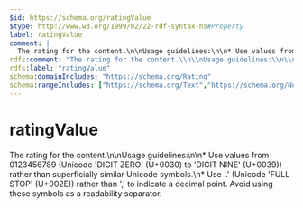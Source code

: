 ```yaml
---
$id: https://schema.org/ratingValue
$type: http://www.w3.org/1999/02/22-rdf-syntax-ns#Property
label: ratingValue
comment: |
  The rating for the content.\n\nUsage guidelines:\n\n* Use values from 0123456789 (Unicode 'DIGIT ZERO' (U+0030) to 'DIGIT NINE' (U+0039)) rather than superficially similar Unicode symbols.\n* Use '.' (Unicode 'FULL STOP' (U+002E)) rather than ',' to indicate a decimal point. Avoid using these symbols as a readability separator.
rdfs:comment: "The rating for the content.\\n\\nUsage guidelines:\\n\\n* Use values from 0123456789 (Unicode 'DIGIT ZERO' (U+0030) to 'DIGIT NINE' (U+0039)) rather than superficially similar Unicode symbols.\\n* Use '.' (Unicode 'FULL STOP' (U+002E)) rather than ',' to indicate a decimal point. Avoid using these symbols as a readability separator."
rdfs:label: "ratingValue"
schema:domainIncludes: "https://schema.org/Rating"
schema:rangeIncludes: ["https://schema.org/Text","https://schema.org/Number"]
---
```


# ratingValue

The rating for the content.\n\nUsage guidelines:\n\n* Use values from 0123456789 (Unicode 'DIGIT ZERO' (U+0030) to 'DIGIT NINE' (U+0039)) rather than superficially similar Unicode symbols.\n* Use '.' (Unicode 'FULL STOP' (U+002E)) rather than ',' to indicate a decimal point. Avoid using these symbols as a readability separator.

